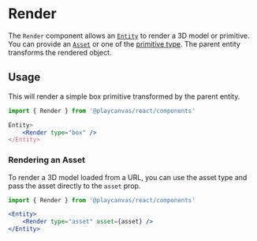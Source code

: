 # Render

The `Render` component allows an [`Entity`](/api/entity) to render a 3D model or primitive. You can provide an [`Asset`](https://api.playcanvas.com/classes/Engine.Asset.html) or one of the [primitive type](https://api.playcanvas.com/classes/Engine.Asset.html#type). The parent entity transforms the rendered object.

## Usage

This will render a simple box primitive transformed by the parent entity.

```jsx copy
import { Render } from '@playcanvas/react/components'

Entity>
    <Render type="box" />
</Entity>
```

### Rendering an Asset

To render a 3D model loaded from a URL, you can use the asset type and pass the asset directly to the `asset` prop.

```jsx copy
import { Render } from '@playcanvas/react/components'

<Entity>
    <Render type="asset" asset={asset} />
</Entity>
```
